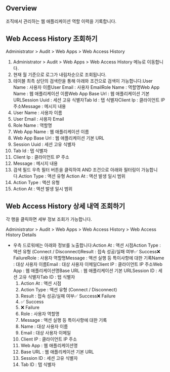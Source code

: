 ## Overview
조직에서 관리하는 웹 애플리케이션 역할 이력을 기록합니다.

## Web Access History 조회하기
Administrator > Audit > Web Apps > Web Access History

1. Administrator > Audit > Web Apps > Web Access History 메뉴로 이동합니다.
2. 현재 월 기준으로 로그가 내림차순으로 조회됩니다.
3. 테이블 최측 상단의 검색란을 통해 아래와 조건으로 검색이 가능합니다.User Name : 사용자 이름User Email : 사용자 EmailRole Name : 역할명Web App Name : 웹 애플리케이션 이름Web App Base Url : 웹 애플리케이션 기본 URLSession Uuid : 세션 고유 식별자Tab Id : 탭 식별자Client Ip : 클라이언트 IP 주소Message : 메시지 내용
  1. User Name : 사용자 이름
  2. User Email : 사용자 Email
  3. Role Name : 역할명
  4. Web App Name : 웹 애플리케이션 이름
  5. Web App Base Url : 웹 애플리케이션 기본 URL
  6. Session Uuid : 세션 고유 식별자
  7. Tab Id : 탭 식별자
  8. Client Ip : 클라이언트 IP 주소
  9. Message : 메시지 내용
4. 검색 필드 우측 필터 버튼을 클릭하여 AND 조건으로 아래와 필터링이 가능합니다.Action Type : 액션 유형 Action At : 액션 발생 일시 범위
  1. Action Type : 액션 유형
  2. Action At : 액션 발생 일시 범위

## Web Access History 상세 내역 조회하기
각 행을 클릭하면 세부 정보 조회가 가능합니다.

Administrator > Audit > Web Apps > Web Access History > Web Access History Details

* 우측 드로워에는 아래와 정보를 노출합니다:Action At : 액션 시점Action Type : 액션 유형 (Connect / Disconnect)Result : 접속 성공/실패 여부✅ Success❌ FailureRole : 사용자 역할명Message : 액션 실행 등 특이사항에 대한 기록Name : 대상 사용자 이름Email : 대상 사용자 이메일Client IP : 클라이언트 IP 주소Web App : 웹 애플리케이션명Base URL : 웹 애플리케이션 기본 URLSession ID : 세션 고유 식별자Tab ID : 탭 식별자
  1. Action At : 액션 시점
  2. Action Type : 액션 유형 (Connect / Disconnect)
  3. Result : 접속 성공/실패 여부✅ Success❌ Failure
    1. ✅ Success
    2. ❌ Failure
  4. Role : 사용자 역할명
  5. Message : 액션 실행 등 특이사항에 대한 기록
  6. Name : 대상 사용자 이름
  7. Email : 대상 사용자 이메일
  8. Client IP : 클라이언트 IP 주소
  9. Web App : 웹 애플리케이션명
  10. Base URL : 웹 애플리케이션 기본 URL
  11. Session ID : 세션 고유 식별자
  12. Tab ID : 탭 식별자
